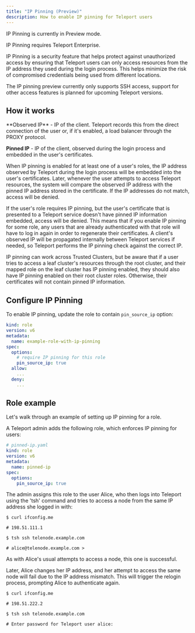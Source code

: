 ```yaml
---
title: "IP Pinning (Preview)"
description: How to enable IP pinning for Teleport users
---
```


<Admonition type="warning">
IP Pinning is currently in Preview mode.

IP Pinning requires Teleport Enterprise.
</Admonition>

IP Pinning is a security feature that helps protect against unauthorized access by ensuring that 
Teleport users can only access resources from the IP address they used during the login process. 
This helps minimize the risk of compromised credentials being used from different locations.

The IP pinning preview currently only supports SSH access,
support for other access features is planned for upcoming Teleport versions.

## How it works
<Admonition type="note">
  **Observed IP** - IP of the client. Teleport records this from the direct connection of
  the user or, if it's enabled, a load balancer through the PROXY protocol.

  **Pinned IP** - IP of the client, observed during the login process and embedded in the user's certificates.
</Admonition>

When IP pinning is enabled for at least one of a user's roles, the IP address observed by Teleport during the login process will
 be embedded into the user's certificates. Later, whenever the user attempts to access Teleport resources, the system will compare 
 the observed IP address with the pinned IP address stored in the certificate. If the IP addresses do not match, access will be denied.

If the user's role requires IP pinning, but the user's certificate that is presented to a Teleport service doesn't have pinned IP information embedded,
access will be denied. This means that if you enable IP pinning for some role, any users that are already authenticated with that role will have to log in again in
order to regenerate their certificates. A client's observed IP will be propagated internally between Teleport services
 if needed, so Teleport performs the IP pinning check against the correct IP.

IP pinning can work across Trusted Clusters, but be aware that if a user tries to access a leaf cluster's resources through the root cluster, and their
mapped role on the leaf cluster has IP pinning enabled, they should also have IP pinning enabled on their root cluster roles. Otherwise, their 
certificates will not contain pinned IP information.

## Configure IP Pinning

To enable IP pinning, update the role to contain `pin_source_ip` option:

```yaml
kind: role
version: v6
metadata:
  name: example-role-with-ip-pinning
spec:
  options:
    # require IP pinning for this role
    pin_source_ip: true
  allow:
    ...
  deny:
    ...
```


## Role example

Let's walk through an example of setting up IP pinning for a role.

A Teleport admin adds the following role, which enforces IP pinning for users:

```yaml
# pinned-ip.yaml
kind: role
version: v6
metadata:
  name: pinned-ip
spec:
  options:
    pin_source_ip: true
```
The admin assigns this role to the user Alice, who then logs into Teleport using the 'tsh' command and tries 
to access a node from the same IP address she logged in with:

```code
$ curl ifconfig.me

# 198.51.111.1

$ tsh ssh telenode.example.com

# alice@telenode.example.com >
```

As with Alice's usual attempts to access a node, this one is successful.

Later, Alice changes her IP address, and her attempt to access the same node will fail due to the IP address mismatch.
This will trigger the relogin process, prompting Alice to authenticate again.

```code
$ curl ifconfig.me

# 198.51.222.2

$ tsh ssh telenode.example.com

# Enter password for Teleport user alice:
```